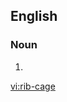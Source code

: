 ==English==

===Noun===
{{en-noun|sg=[[rib]]-[[cage]]}}
# {{alternative spelling of|ribcage}}

[[vi:rib-cage]]